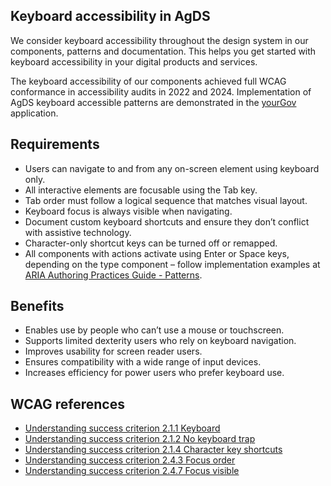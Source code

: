 ## Keyboard accessibility in AgDS

We consider keyboard accessibility throughout the design system in our components, patterns and documentation. This helps you get started with keyboard accessibility in your digital products and services.

The keyboard accessibility of our components achieved full WCAG conformance in accessibility audits in 2022 and 2024. Implementation of AgDS keyboard accessible patterns are demonstrated in the [yourGov](/yourgov) application.

## Requirements

- Users can navigate to and from any on-screen element using keyboard only.
- All interactive elements are focusable using the Tab key.
- Tab order must follow a logical sequence that matches visual layout.
- Keyboard focus is always visible when navigating.
- Document custom keyboard shortcuts and ensure they don’t conflict with assistive technology.
- Character-only shortcut keys can be turned off or remapped.
- All components with actions activate using Enter or Space keys, depending on the type component – follow implementation examples at [ARIA Authoring Practices Guide - Patterns](https://www.w3.org/WAI/ARIA/apg/patterns/).

## Benefits

- Enables use by people who can’t use a mouse or touchscreen.
- Supports limited dexterity users who rely on keyboard navigation.
- Improves usability for screen reader users.
- Ensures compatibility with a wide range of input devices.
- Increases efficiency for power users who prefer keyboard use.

## WCAG references

- [Understanding success criterion 2.1.1 Keyboard](https://www.w3.org/WAI/WCAG22/Understanding/keyboard.html)
- [Understanding success criterion 2.1.2 No keyboard trap](https://www.w3.org/WAI/WCAG22/Understanding/no-keyboard-trap.html)
- [Understanding success criterion 2.1.4 Character key shortcuts](https://www.w3.org/WAI/WCAG22/Understanding/character-key-shortcuts.html)
- [Understanding success criterion 2.4.3 Focus order](https://www.w3.org/WAI/WCAG22/Understanding/focus-order.html)
- [Understanding success criterion 2.4.7 Focus visible](https://www.w3.org/WAI/WCAG22/Understanding/focus-visible.html)
